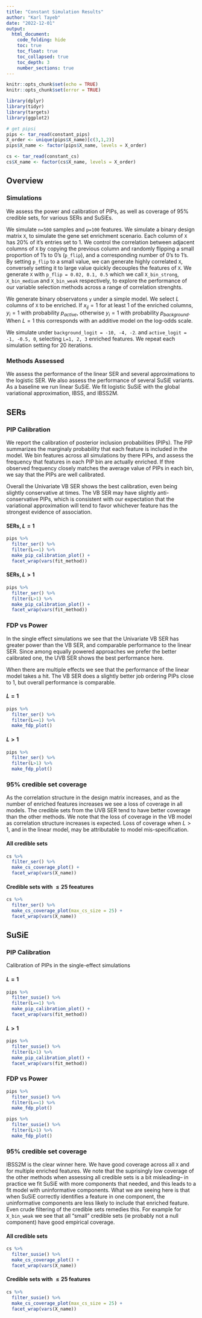 ```yaml
---
title: "Constant Simulation Results"
author: "Karl Tayeb"
date: "2022-12-01"
output: 
  html_document:
    code_folding: hide
    toc: true
    toc_float: true
    toc_collapsed: true
    toc_depth: 3
    number_sections: true
---
```


```r
knitr::opts_chunk$set(echo = TRUE)
knitr::opts_chunk$set(error = TRUE)
```

```r
library(dplyr)
library(tidyr)
library(targets)
library(ggplot2)
```

```r
# get pipsi
pips <- tar_read(constant_pips)
X_order <- unique(pips$X_name)[c(3,1,2)]
pips$X_name <- factor(pips$X_name, levels = X_order)

cs <- tar_read(constant_cs)
cs$X_name <- factor(cs$X_name, levels = X_order) 
```

## Overview

### Simulations

We assess the power and calibration of PIPs, as well as coverage of 95% credible sets, for various SERs and SuSiEs.

We simulate `n=500` samples and `p=100` features. We simulate a binary design matrix `X`, to simulate the gene set enrichment scenario.
Each column of `X` has 20% of it's entries set to 1. We control the correlation between adjacent columns of `X` by  copying the previous column
and randomly flipping a small proportion of 1's to 0's (`p_flip`), and a corresponding number of 0's to 1's. By setting `p_flip` to a small value,
we can generate highly correlated `X`, conversely setting it to large value quickly decouples the features of `X`. We generate `X` with `p_flip = 0.02, 0.1, 0.5`
which we call `X_bin_strong`, `X_bin_medium` and `X_bin_weak` respectively, to explore the performance of our variable selection methods across a range of correlation strenghts.


We generate binary observatons `y` under a simple model. We select $L$ columns of `X` to be enriched.
If $x_{ij} = 1$ for at least 1 of the enriched columns, $y_i = 1$ with probability $p_{active}$,
otherwise $y_i =1$ with probability $p_{background}$. 
When $L=1$ this corresponds with an additive model on the log-odds scale. 

We simulate under `background_logit = -10, -4, -2`. and `active_logit = -1, -0.5, 0`,
selecting `L=1, 2, 3` enriched features. We repeat each simulation setting for 20 iterations.


### Methods Assessed

We assess the performance of the linear SER and several approximations to the logistic SER.
We also assess the performance of several SuSiE variants. As a baseline we run linear SuSiE.
We fit logistic SuSiE with the global variational approximation, IBSS, and IBSS2M.

## SERs
### PIP Calibration
We report the calibration of posterior inclusion probabilities (PIPs). The PIP summarizes the marginaly probability that each feature is included in the model.
We bin features across all simulations by there PIPs, and assess the frequency that features in each PIP bin are actually enriched.
If thre observed frequency closely matches the average value of PIPs in each bin, we say that the PIPs are well calibrated.

Overall the Univariate VB SER shows the best calibration, even being slightly conservative at times.
The VB SER may have slightly anti-conservative PIPs, which is consistent with our expectation that
the variational approximation will tend to favor whichever feature has the strongest evidence of association.

#### SERs, $L=1$
```r
pips %>%
  filter_ser() %>%
  filter(L==1) %>%
  make_pip_calibration_plot() +
  facet_wrap(vars(fit_method))
```

#### SERs, $L > 1$
```r
pips %>%
  filter_ser() %>%
  filter(L>1) %>%
  make_pip_calibration_plot() +
  facet_wrap(vars(fit_method))
```

### FDP vs Power

In the single effect simulations we see that the Univariate VB SER has greater power than the VB SER, and comparable performance to the linear SER. 
Since among equally powered approaches we prefer the better calibrated one, the UVB SER shows the best performance here.

When there are multiple effects we see that the performance of the linear model takes a hit.
The VB SER does a slightly better job ordering PIPs close to 1, but overall performance is comparable.

#### $L=1$
```r
pips %>%
  filter_ser() %>%
  filter(L==1) %>%
  make_fdp_plot()
```

#### $L>1$

```r
pips %>%
  filter_ser() %>%
  filter(L>1) %>%
  make_fdp_plot()
```

### 95% credible set coverage 

As the correlation structure in the design matrix increases, and as the number of enriched features increases we see a loss of coverage in all models.
The credible sets from the UVB SER tend to have better coverage than the other methods.
We note that the loss of coverage in the VB model as correlation structure increases is expected.
Loss of coverage when $L>1$, and in the linear model, may be attributable to model mis-specification.

#### All credible sets 
```r
cs %>%
  filter_ser() %>%
  make_cs_coverage_plot() +
  facet_wrap(vars(X_name))
```

#### Credible sets with $\leq 25$ feeatures
```r
cs %>%
  filter_ser() %>%
  make_cs_coverage_plot(max_cs_size = 25) +
  facet_wrap(vars(X_name))
```


## SuSiE
### PIP Calibration
Calibration of PIPs in the single-effect simulations

#### $L=1$
```r
pips %>%
  filter_susie() %>%
  filter(L==1) %>%
  make_pip_calibration_plot() +
  facet_wrap(vars(fit_method))
```

#### $L > 1$
```r
pips %>%
  filter_susie() %>%
  filter(L>1) %>%
  make_pip_calibration_plot() +
  facet_wrap(vars(fit_method))
```

### FDP vs Power
```r
pips %>%
  filter_susie() %>%
  filter(L==1) %>%
  make_fdp_plot()
```

```r
pips %>%
  filter_susie() %>%
  filter(L>1) %>%
  make_fdp_plot()
```

### 95% credible set coverage 

IBSS2M is the clear winner here. We have good coverage across all `X` and for multiple enriched features.
We note that the suprisingly low coverage of the other methods when assessing all credible sets is a bit misleading--
in practice we fit SuSiE with more components that needed, and this leads to a fit model with uninformative components. What we are seeing here is that when SuSiE correctly identifies a feature in one component,
the uninformative components are less likely to include that enriched feature.
Even crude filtering of the credible sets remedies this. For example for `X_bin_weak` we see that all "small" credible sets (ie probably not a null component) have good empirical coverage.

#### All credible sets
```r
cs %>%
  filter_susie() %>%
  make_cs_coverage_plot() +
  facet_wrap(vars(X_name))
```

#### Credible sets with $\leq 25$ features
```r
cs %>%
  filter_susie() %>%
  make_cs_coverage_plot(max_cs_size = 25) +
  facet_wrap(vars(X_name))
```
